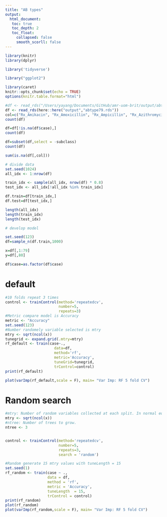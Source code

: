 ```yaml
---
title: "AB types"
output: 
  html_document:
   toc: true
   toc_depth: 2
   toc_float:
     collapsed: false
     smooth_scorll: false
---
```


```r
library(knitr)
library(dplyr)

library('tidyverse')

library("ggplot2")

library(caret)
knitr::opts_chunk$set(echo = TRUE)
options(knitr.table.format="html")
```

```r
#df <- read_rds("/Users/yayang/Documents/GitHub/amr-uom-brit/output/abtype79.rds")
df <- read_rds(here::here("output","abtype79.rds"))
col=c("Rx_Amikacin", "Rx_Amoxicillin", "Rx_Ampicillin", "Rx_Azithromycin", "Rx_Aztreonam", "Rx_Benzylpenicillin", "Rx_Cefaclor", "Rx_Cefadroxil", "Rx_Cefalexin", "Rx_Cefamandole", "Rx_Cefazolin", "Rx_Cefepime", "Rx_Cefixime", "Rx_Cefotaxime", "Rx_Cefoxitin", "Rx_Cefpirome", "Rx_Cefpodoxime", "Rx_Cefprozil", "Rx_Cefradine", "Rx_Ceftazidime", "Rx_Ceftriaxone", "Rx_Cefuroxime", "Rx_Chloramphenicol", "Rx_Cilastatin", "Rx_Ciprofloxacin", "Rx_Clarithromycin", "Rx_Clindamycin", "Rx_Co_amoxiclav", "Rx_Co_fluampicil", "Rx_Colistimethate", "Rx_Dalbavancin", "Rx_Dalfopristin", "Rx_Daptomycin", "Rx_Demeclocycline", "Rx_Doripenem", "Rx_Doxycycline", "Rx_Ertapenem", "Rx_Erythromycin", "Rx_Fidaxomicin", "Rx_Flucloxacillin", "Rx_Fosfomycin", "Rx_Fusidate", "Rx_Gentamicin", "Rx_Levofloxacin", "Rx_Linezolid", "Rx_Lymecycline", "Rx_Meropenem", "Rx_Methenamine", "Rx_Metronidazole", "Rx_Minocycline", "Rx_Moxifloxacin", "Rx_Nalidixic_acid", "Rx_Neomycin", "Rx_Netilmicin", "Rx_Nitazoxanid", "Rx_Nitrofurantoin", "Rx_Norfloxacin", "Rx_Ofloxacin", "Rx_Oxytetracycline", "Rx_Phenoxymethylpenicillin", "Rx_Piperacillin", "Rx_Pivmecillinam", "Rx_Pristinamycin", "Rx_Rifaximin", "Rx_Sulfadiazine", "Rx_Sulfamethoxazole", "Rx_Sulfapyridine", "Rx_Taurolidin", "Rx_Tedizolid", "Rx_Teicoplanin", "Rx_Telithromycin", "Rx_Temocillin", "Rx_Tetracycline", "Rx_Ticarcillin", "Rx_Tigecycline", "Rx_Tinidazole", "Rx_Tobramycin", "Rx_Trimethoprim", "Rx_Vancomycin")
count(df)

df=df[!is.na(df$case),]
count(df)

df=subset(df,select = -subclass)
count(df)

sum(is.na(df[,col]))
```


```r
# divide data
set.seed(1024)
all_idx <- 1:nrow(df)

train_idx <- sample(all_idx, nrow(df) * 0.8)
test_idx <- all_idx[!all_idx %in% train_idx]

df.train=df[train_idx,]
df.test=df[test_idx,]

length(all_idx)
length(train_idx)
length(test_idx)
```


```r
# develop model

set.seed(123)
df=sample_n(df.train,1000)

x=df[,1:79]
y=df[,80]

df$case=as.factor(df$case)
```

# default
```r

#10 folds repeat 3 times
control <- trainControl(method='repeatedcv', 
                        number=5, 
                        repeats=3)
#Metric compare model is Accuracy
metric <- "Accuracy"
set.seed(123)
#Number randomely variable selected is mtry
mtry <- sqrt(ncol(x))
tunegrid <- expand.grid(.mtry=mtry)
rf_default <- train(case~., 
                      data=df, 
                      method='rf', 
                      metric='Accuracy', 
                      tuneGrid=tunegrid, 
                      trControl=control)
print(rf_default)

plot(varImp(rf_default,scale = F), main= "Var Imp: RF 5 fold CV")
```

# Random search
```r
#mtry: Number of random variables collected at each split. In normal equal square number columns.
mtry <- sqrt(ncol(x))
#ntree: Number of trees to grow.
ntree <- 3


control <- trainControl(method='repeatedcv', 
                        number=5, 
                        repeats=3,
                        search = 'random')

#Random generate 15 mtry values with tuneLength = 15
set.seed(1)
rf_random <- train(case ~ .,
                   data = df,
                   method = 'rf',
                   metric = 'Accuracy',
                   tuneLength  = 15, 
                   trControl = control)
print(rf_random)
plot(rf_random)
plot(varImp(rf_random,scale = F), main= "Var Imp: RF 5 fold CV")

```



